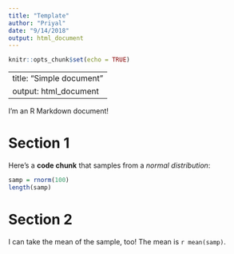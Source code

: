 ```yaml
---
title: "Template"
author: "Priyal"
date: "9/14/2018"
output: html_document
---
```


```r
knitr::opts_chunk$set(echo = TRUE)
```

---
title: "Simple document"
output: html_document
---

I'm an R Markdown document! 

# Section 1

Here's a **code chunk** that samples from 
a _normal distribution_:

```r
samp = rnorm(100)
length(samp)
```

# Section 2

I can take the mean of the sample, too!
The mean is `r mean(samp)`.